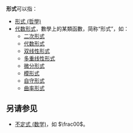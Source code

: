 '''形式'''可以指：
{{wiktionary}}
* [[形式_(哲學)|形式 (哲學)]]
* [[代数形式|代数形式]]，數學上的某類函數，简称“形式”，如：
** [[二次形式|二次形式]]
** [[代数形式|代数形式]]
** [[双线性形式|双线性形式]]
** [[多重线性形式|多重线性形式]]
** [[微分形式|微分形式]]
** [[模形式|模形式]]
** [[自守形式|自守形式]]
** [[曲率形式|曲率形式]]

== 另请参见 ==

* [[不定式_(数学)|不定式 (数学)]]，如 <math>\frac00</math>。
{{disambig|cat=二字消歧义}}
